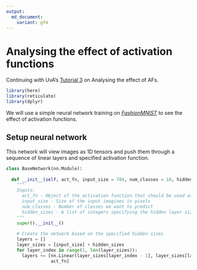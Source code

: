```yaml
---
output:
  md_document:
    variant: gfm
---
```


# Analysing the effect of activation functions

Continuing with UvA's [Tutorial 3](https://uvadlc-notebooks.readthedocs.io/en/latest/tutorial_notebooks/tutorial3/Activation_Functions.html#Analysing-the-effect-of-activation-functions) on Analysing the effect of AFs. 

```r
library(here)
library(reticulate)
library(dplyr)
```

We will use a simple neural network training on *[FashionMNIST](https://github.com/zalandoresearch/fashion-mnist)* to see the effect of activation functions. 

## Setup neural network

This network will view images as 1D tensors and push them through a sequence of linear layers and specified activation function. 

```python
class BaseNetwork(nn.Module):
  
  def __init__(self, act_fn, input_size = 784, num_classes = 10, hidden_sizes = [512, 256, 256, 128]): 
    """
    Inputs: 
      act_fn - Object of the activation function that should be used as non-linearity in the network. 
      input_size - Size of the input imagines in pixels
      num_classes - Number of classes we want to predict
      hidden_sizes - A list of integers specifying the hidden layer sizes in the NN
    """
    super().__init__()
    
    # Create the network based on the specified hidden sizes
    layers = []
    layer_sizes = [input_size] + hidden_sizes
    for layer_index in range(1, len(layer_sizes)):
      layers += [nn.Linear(layer_sizes[layer_index - 1], layer_sizes[layer_index]),
                 act_fn]


```

